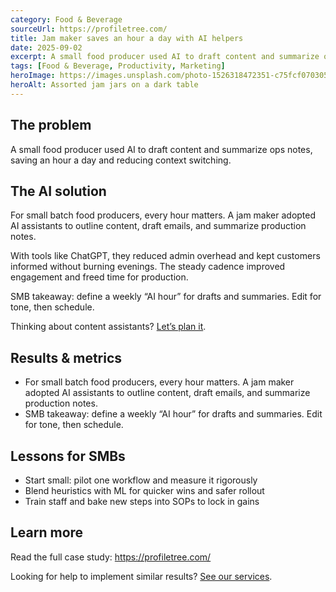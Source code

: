```yaml
---
category: Food & Beverage
sourceUrl: https://profiletree.com/
title: Jam maker saves an hour a day with AI helpers
date: 2025-09-02
excerpt: A small food producer used AI to draft content and summarize ops notes, saving an hour a day and reducing context switching.
tags: [Food & Beverage, Productivity, Marketing]
heroImage: https://images.unsplash.com/photo-1526318472351-c75fcf070305?q=80&w=1600&auto=format&fit=crop
heroAlt: Assorted jam jars on a dark table
---
```


## The problem

A small food producer used AI to draft content and summarize ops notes, saving an hour a day and reducing context switching.

## The AI solution

For small batch food producers, every hour matters. A jam maker adopted AI assistants to outline content, draft emails, and summarize production notes.

With tools like ChatGPT, they reduced admin overhead and kept customers informed without burning evenings. The steady cadence improved engagement and freed time for production.

SMB takeaway: define a weekly “AI hour” for drafts and summaries. Edit for tone, then schedule.

Thinking about content assistants? [Let’s plan it](/services).

## Results & metrics

- For small batch food producers, every hour matters. A jam maker adopted AI assistants to outline content, draft emails, and summarize production notes.
- SMB takeaway: define a weekly “AI hour” for drafts and summaries. Edit for tone, then schedule.

## Lessons for SMBs

- Start small: pilot one workflow and measure it rigorously
- Blend heuristics with ML for quicker wins and safer rollout
- Train staff and bake new steps into SOPs to lock in gains

## Learn more

Read the full case study: <a href="https://profiletree.com/" target="_blank" rel="noopener noreferrer">https://profiletree.com/</a>

Looking for help to implement similar results? [See our services](/services).
